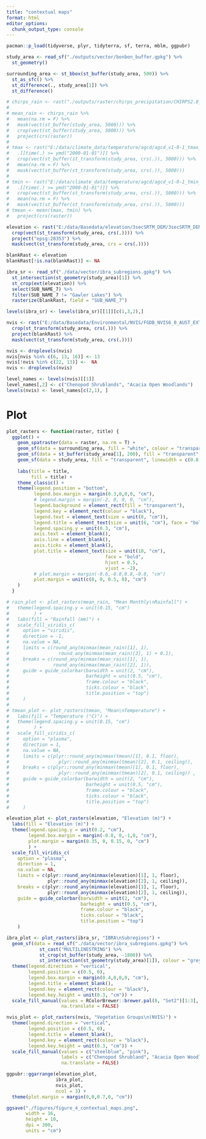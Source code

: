 ```yaml
---
title: "contextual maps"
format: html
editor_options: 
  chunk_output_type: console
---
```

```r
pacman::p_load(tidyverse, plyr, tidyterra, sf, terra, mblm, ggpubr)

study_area <- read_sf("./outputs/vector/bonbon_buffer.gpkg") %>% 
  st_geometry()

surrounding_area <- st_bbox(st_buffer(study_area, 500)) %>% 
  st_as_sfc() %>% 
  st_difference(., study_area[1]) %>% 
  st_difference()

# chirps_rain <- rast("./outputs/raster/chirps_precipitation/CHIRPS2.0_global_monthly_EW_data_20000101_20230301.nc")
# 
# mean_rain <- chirps_rain %>% 
#   mean(na.rm = F) %>% 
#   mask(vect(st_buffer(study_area, 5000))) %>% 
#   crop(vect(st_buffer(study_area, 5000))) %>% 
#   project(crs(raster))
# 
# tmax <- rast("E:/data/climate_data/temperature/agcd/agcd_v1-0-1_tmax_mean_r005_monthly_1910_2022.nc") %>%
#   .[[time(.) >= ymd("2000-01-01")]] %>% 
#   crop(vect(st_buffer(st_transform(study_area, crs(.)), 5000))) %>% 
#   mean(na.rm = F) %>%
#   mask(vect(st_buffer(st_transform(study_area, crs(.)), 5000)))
# 
# tmin <- rast("E:/data/climate_data/temperature/agcd/agcd_v1-0-1_tmin_mean_r005_monthly_1910_2022.nc") %>%
#   .[[time(.) >= ymd("2000-01-01")]] %>% 
#   crop(vect(st_buffer(st_transform(study_area, crs(.)), 5000))) %>% 
#   mean(na.rm = F) %>%
#   mask(vect(st_buffer(st_transform(study_area, crs(.)), 5000)))
# tmean <- mean(tmax, tmin) %>% 
#   project(crs(raster))

elevation <- rast("E:/data/Basedata/elevation/3secSRTM_DEM/3secSRTM_DEM/DEM_ESRI_GRID_16bit_Integer/dem3s_int.tif") %>% 
  crop(vect(st_transform(study_area, crs(.)))) %>% 
  project("epsg:28353") %>% 
  mask(vect(st_transform(study_area, crs = crs(.))))

blankRast <- elevation
blankRast[!is.na(blankRast)] <- NA

ibra_sr <- read_sf("./data/vector/ibra_subregions.gpkg") %>% 
  st_intersection(st_geometry(study_area)[1]) %>%
  st_crop(ext(elevation)) %>% 
  select(SUB_NAME_7) %>% 
  filter(SUB_NAME_7 != "Gawler Lakes") %>% 
  rasterize(blankRast, field = "SUB_NAME_7")

levels(ibra_sr) <- levels(ibra_sr)[[1]][c(1,3,2),] 

nvis <- rast("E:/data/Basedata/Environmental/NVIS/FGDB_NVIS6_0_AUST_EXT_MVG/NVIS6_0_AUST_EXT_MVG_ALB.tif") %>% 
  crop(st_transform(study_area, crs(.))) %>%
  project(blankRast) %>% 
  mask(vect(st_transform(study_area, crs(.))))

nvis <- droplevels(nvis)
nvis[nvis %in% c(6, 13, 16)] <- 13
nvis[!nvis %in% c(22, 13)] <-  NA
nvis <- droplevels(nvis)

level_names <- levels(nvis)[[1]]
level_names[,2] <- c("Chenopod Shrublands", "Acacia Open Woodlands")
levels(nvis) <- level_names[c(2,1), ]

```


# Plot

```r
plot_rasters <- function(raster, title) {
  ggplot() +
    geom_spatraster(data = raster, na.rm = T) +
    geom_sf(data = surrounding_area, fill = "white", colour = "transparent") +
    geom_sf(data = st_buffer(study_area[1], 200), fill = "transparent", linewidth = 1) +
    geom_sf(data = study_area, fill = "transparent", linewidth = c(0.8, 0.5), colour = c(alpha("#FFFF73", 1), "#73B2FF"), linetype = c("solid", "solid")) +
    
    labs(title = title,
         fill = title) +
    theme_classic() +
    theme(legend.position = "bottom",
          legend.box.margin = margin(0.3,0,0,0, "cm"),
          # legend.margin = margin(-2, 0, 0, 0, "cm"),
          legend.background = element_rect(fill = "transparent"),
          legend.key = element_rect(colour = "black"),
          legend.text = element_text(size = unit(8, "cm")),
          legend.title = element_text(size = unit(6, "cm"), face = "bold", hjust = 0.5, vjust = -0.5),
          legend.spacing.y = unit(0.3, "cm"),
          axis.text = element_blank(),
          axis.line = element_blank(),
          axis.ticks = element_blank(),
          plot.title = element_text(size = unit(10, "cm"),
                                    face = "bold",
                                    hjust = 0.5,
                                    vjust = -2),
          # plot.margin = margin(-0.6,-0.8,0.8,-0.8, "cm")
          plot.margin = unit(c(0, 0, 0.5, 0), "cm")
    )
  }

# rain_plot <- plot_rasters(mean_rain, "Mean Monthly\nRainfall") +
#   theme(legend.spacing.y = unit(0.15, "cm")
#         ) +
#   labs(fill = "Rainfall (mm)") +
#   scale_fill_viridis_c(
#     option = "viridis",
#     direction = -1,
#     na.value = NA,
#     limits = c(round_any(minmax(mean_rain)[1], 1),
#                  round_any(minmax(mean_rain)[2], 1) + 0.1),
#     breaks = c(round_any(minmax(mean_rain)[1], 1),
#                round_any(minmax(mean_rain)[2], 1)),
#     guide = guide_colorbar(barwidth = unit(2, "cm"),
#                            barheight = unit(0.5, "cm"),
#                            frame.colour = "black",
#                            ticks.colour = "black",
#                            title.position = "top")
#     )
# 
# tmean_plot <- plot_rasters(tmean, "Mean\nTemperature") +
#   labs(fill = "Temperature (°C)") +
#   theme(legend.spacing.y = unit(0.15, "cm")
#         ) +
#   scale_fill_viridis_c(
#     option = "plasma",
#     direction = 1,
#     na.value = NA,
#     limits = c(plyr::round_any(minmax(tmean)[1], 0.1, floor),
#                  plyr::round_any(minmax(tmean)[2], 0.1, ceiling)),
#     breaks = c(plyr::round_any(minmax(tmean)[1], 0.1, floor),
#                  plyr::round_any(minmax(tmean)[2], 0.1, ceiling)) ,
#     guide = guide_colorbar(barwidth = unit(2, "cm"),
#                            barheight = unit(0.5, "cm"),
#                            frame.colour = "black",
#                            ticks.colour = "black",
#                            title.position = "top")
#     )

elevation_plot <- plot_rasters(elevation, "Elevation (m)") +
  labs(fill = "Elevation (m)") +
  theme(legend.spacing.y = unit(0.2, "cm"),
        legend.box.margin = margin(-0.8, 0,-1,0, "cm"),
        plot.margin = margin(0.35, 0, 0.15, 0, "cm")
        ) +
  scale_fill_viridis_c(
    option = "plasma",
    direction = 1,
    na.value = NA,
    limits = c(plyr::round_any(minmax(elevation)[1], 1, floor),
               plyr::round_any(minmax(elevation)[2], 1, ceiling)),
    breaks = c(plyr::round_any(minmax(elevation)[1], 1, floor),
               plyr::round_any(minmax(elevation)[2], 1, ceiling)),
    guide = guide_colorbar(barwidth = unit(2, "cm"),
                           barheight = unit(0.5, "cm"),
                           frame.colour = "black",
                           ticks.colour = "black",
                           title.position = "top")
    )

ibra_plot <- plot_rasters(ibra_sr, "IBRA\nSubregions") +
  geom_sf(data = read_sf("./data/vector/ibra_subregions.gpkg") %>%
            st_cast("MULTILINESTRING") %>%
            st_crop(st_buffer(study_area, -1800)) %>%
            st_intersection(st_geometry(study_area)[1]), colour = "grey30", fill = "transparent") +
  theme(legend.direction = "vertical",
        legend.position = c(0.5, 0),
        legend.box.margin = margin(0.4,0,0,0, "cm"),
        legend.title = element_blank(),
        legend.key = element_rect(colour = "black"),
        legend.key.height = unit(0.3, "cm")) +
  scale_fill_manual(values = RColorBrewer::brewer.pal(8, "Set2")[1:3],
                    na.translate = FALSE)

nvis_plot <- plot_rasters(nvis, "Vegetation Groups\n(NVIS)") +
  theme(legend.direction = "vertical",
        legend.position = c(0.5, 0),
        legend.title = element_blank(),
        legend.key = element_rect(colour = "black"),
        legend.key.height = unit(0.3, "cm")) +
  scale_fill_manual(values = c("steelblue", "pink"),
                    labels = c("Chenopod Shrubland", "Acacia Open Woodland"),
                    na.translate = FALSE)

ggpubr::ggarrange(elevation_plot,
                  ibra_plot,
                  nvis_plot,
                  ncol = 3) +
  theme(plot.margin = margin(0,0,0.7,0, "cm"))

ggsave("./figures/figure_4_contextual_maps.png",
       width = 16,
       height = 10,
       dpi = 300,
       units = "cm")
```



